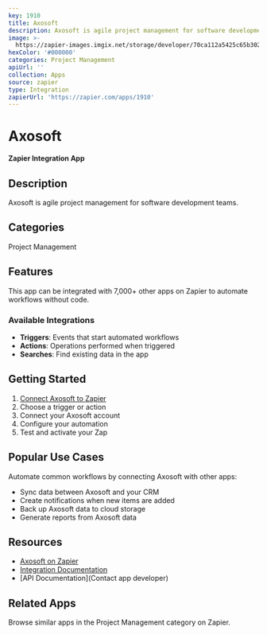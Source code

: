 ```yaml
---
key: 1910
title: Axosoft
description: Axosoft is agile project management for software development teams.
image: >-
  https://zapier-images.imgix.net/storage/developer/70ca112a5425c65b302162ff07ceb3ff.png?auto=format%2Ccompress&ixlib=python-3.0.0&q=50
hexColor: '#000000'
categories: Project Management
apiUrl: ''
collection: Apps
source: zapier
type: Integration
zapierUrl: 'https://zapier.com/apps/1910'
---
```

# Axosoft

**Zapier Integration App**

## Description

Axosoft is agile project management for software development teams.

## Categories

Project Management

## Features

This app can be integrated with 7,000+ other apps on Zapier to automate workflows without code.

### Available Integrations

- **Triggers**: Events that start automated workflows
- **Actions**: Operations performed when triggered
- **Searches**: Find existing data in the app

## Getting Started

1. [Connect Axosoft to Zapier](https://zapier.com/apps/1910)
2. Choose a trigger or action
3. Connect your Axosoft account
4. Configure your automation
5. Test and activate your Zap

## Popular Use Cases

Automate common workflows by connecting Axosoft with other apps:

- Sync data between Axosoft and your CRM
- Create notifications when new items are added
- Back up Axosoft data to cloud storage
- Generate reports from Axosoft data

## Resources

- [Axosoft on Zapier](https://zapier.com/apps/1910)
- [Integration Documentation](https://zapier.com/apps/1910/integrations)
- [API Documentation](Contact app developer)

## Related Apps

Browse similar apps in the Project Management category on Zapier.

